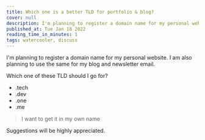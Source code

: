 ```yaml
---
title: Which one is a better TLD for portfolio & blog?
cover: null
description: I'm planning to register a domain name for my personal website. I am also planning to use the same...
published_at: Tue Jan 18 2022
reading_time_in_minutes: 1
tags: watercooler, discuss
---
```


I'm planning to register a domain name for my personal website. I am also planning to use the same for my blog and newsletter email.

Which one of these TLD should I go for?

- .tech
- .dev
- .one
- .me

> I want to get it in my own name

Suggestions will be highly appreciated.

    
